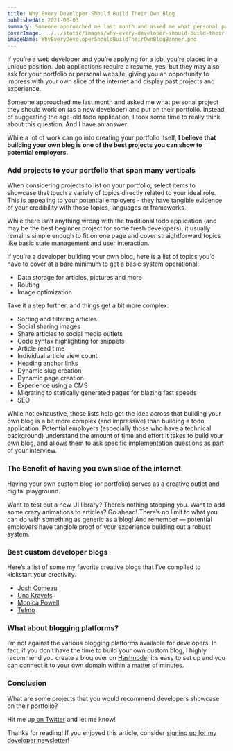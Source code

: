 ```yaml
---
title: Why Every Developer Should Build Their Own Blog
publishedAt: 2021-06-03
summary: Someone approached me last month and asked me what personal project they should work on (as a new developer) and put on their portfolio. Instead of suggesting the age-old todo application, I took some time to really think about this question. And I have an answer.
coverImage: ../../static/images/why-every-developer-should-build-their-own-blog/WhyEveryDeveloperShouldBuildTheirOwnBlogBanner.png
imageName: WhyEveryDeveloperShouldBuildTheirOwnBlogBanner.png
---
```


If you’re a web developer and you’re applying for a job, you’re placed in a unique position. Job applications require a resume, yes, but they may also ask for your portfolio or personal website, giving you an opportunity to impress with your own slice of the internet and display past projects and experience.

Someone approached me last month and asked me what personal project they should work on (as a new developer) and put on their portfolio. Instead of suggesting the age-old todo application, I took some time to really think about this question. And I have an answer.

While a lot of work can go into creating your portfolio itself, **I believe that building your own blog is one of the best projects you can show to potential employers.**

### Add projects to your portfolio that span many verticals

When considering projects to list on your portfolio, select items to showcase that touch a variety of topics directly related to your ideal role. This is appealing to your potential employers - they have tangible evidence of your credibility with those topics, languages or frameworks.

While there isn’t anything wrong with the traditional todo application (and may be the best beginner project for some fresh developers), it usually remains simple enough to fit on one page and cover straightforward topics like basic state management and user interaction.

If you’re a developer building your own blog, here is a list of topics you’d have to cover at a bare minimum to get a basic system operational:

- Data storage for articles, pictures and more
- Routing
- Image optimization

Take it a step further, and things get a bit more complex:

- Sorting and filtering articles
- Social sharing images
- Share articles to social media outlets
- Code syntax highlighting for snippets
- Article read time
- Individual article view count
- Heading anchor links
- Dynamic slug creation
- Dynamic page creation
- Experience using a CMS
- Migrating to statically generated pages for blazing fast speeds
- SEO

While not exhaustive, these lists help get the idea across that building your own blog is a bit more complex (and impressive) than building a todo application. Potential employers (especially those who have a technical background) understand the amount of time and effort it takes to build your own blog, and allows them to ask specific implementation questions as part of your interview.

### The Benefit of having you own slice of the internet

Having your own custom blog (or portfolio) serves as a creative outlet and digital playground.

Want to test out a new UI library? There’s nothing stopping you. Want to add some crazy animations to articles? Go ahead! There’s no limit to what you can do with something as generic as a blog! And remember — potential employers have tangible proof of your experience building out a robust system.

### Best custom developer blogs

Here’s a list of some my favorite creative blogs that I’ve compiled to kickstart your creativity.

- [Josh Comeau](https://www.joshwcomeau.com/)
- [Una Kravets](https://una.im/archive/)
- [Monica Powell](https://aboutmonica.com/writing)
- [Telmo](https://telmo.is/)

### What about blogging platforms?

I’m not against the various blogging platforms available for developers. In fact, if you don’t have the time to build your own custom blog, I highly recommend you create a blog over on [Hashnode](https://hashnode.com/@braydoncoyer/joinme); it’s easy to set up and you can connect it to your own domain within a matter of minutes.

### Conclusion

What are some projects that you would recommend developers showcase on their portfolio?

Hit me up[ on Twitter](https://twitter.com/BraydonCoyer) and let me know!

Thanks for reading! If you enjoyed this article, consider [signing up for my developer newsletter!](https://braydoncoyer.dev/newsletter)
